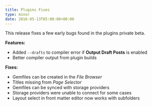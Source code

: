 ```yaml
---
title: Plugins Fixes
type: minor
date: 2016-05-13T05:00:00+00:00
---
```



This release fixes a few early bugs found in the plugins private beta.

**Features:**

* Added `--drafts` to compiler error if **Output Draft Posts** is enabled
* Better compiler output from plugin builds


**Fixes:**

* Gemfiles can be created in the *File Browser*
* Titles missing from *Page Selector*
* Gemfiles can be synced with storage providers
* Storage providers were unable to connect for some cases
* Layout select in front matter editor now works with subfolders